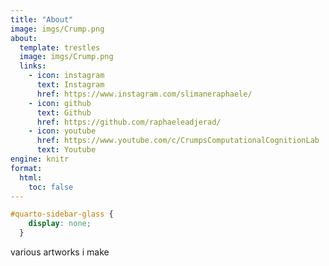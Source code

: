 ```yaml
---
title: "About"
image: imgs/Crump.png
about:
  template: trestles
  image: imgs/Crump.png
  links:
    - icon: instagram
      text: Instagram
      href: https://www.instagram.com/slimaneraphaele/
    - icon: github
      text: Github
      href: https://github.com/raphaeleadjerad/
    - icon: youtube
      href: https://www.youtube.com/c/CrumpsComputationalCognitionLab
      text: Youtube
engine: knitr
format:
  html:
    toc: false
---
```


```css
#quarto-sidebar-glass {
    display: none;
  }
```


various artworks i make



